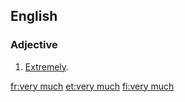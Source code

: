 ==English==

===Adjective===
{{en-adv}}

# [[extremely|Extremely]].

[[fr:very much]]
[[et:very much]]
[[fi:very much]]